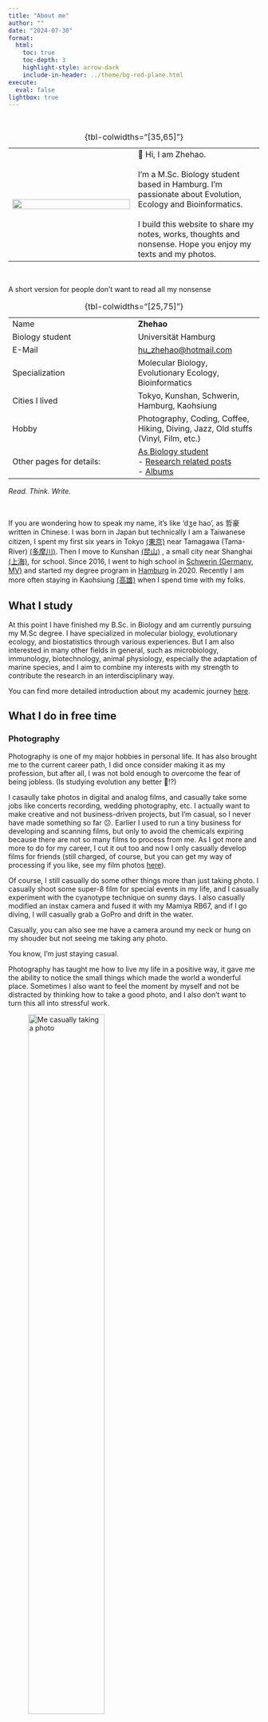 ```yaml
---
title: "About me"
author: ""
date: "2024-07-30"
format:
  html:
    toc: true
    toc-depth: 3
    highlight-style: arrow-dark
    include-in-header: ../theme/bg-red-plane.html
execute: 
  eval: false
lightbox: true
---
```


```{=html}
<style>
  .background-container {
    background-image: url('/assets/images/summer-cloud-3.jpg');
  }
  .cus-footer {
    color: #e9e5df;
  }
</style>
```

<br>

|||
|:-:|:--|
|![](/assets/images/hu-profile.jpg){width="100%"}|👋 Hi, I am Zhehao. <br><br>I'm a M.Sc. Biology student based in Hamburg. I'm passionate about Evolution, Ecology and Bioinformatics. <br><br>I build this website to share my notes, works, thoughts and nonsense. Hope you enjoy my texts and my photos. |

: {tbl-colwidths="[35,65]"}

<br>

::: {.abstract-callout}
A short version for people don't want to read all my nonsense

:::: {.abstract-callout-container}

|   |   |
|:--|:--|
|Name|**Zhehao**|
|Biology student|Universität Hamburg|
|E-Mail|[hu_zhehao@hotmail.com](mailto:hu_zhehao@hotmail.com)
|Specialization|Molecular Biology, Evolutionary Ecology, Bioinformatics|
|Cities I lived|Tokyo, Kunshan, Schwerin, Hamburg, Kaohsiung|
|Hobby|Photography, Coding, Coffee, Hiking, Diving, Jazz, Old stuffs (Vinyl, Film, etc.)|
|Other pages for details: | [As Biology student](/biology-research/asbiologist.qmd)<br>- [Research related posts](/biology-research/posts.qmd)<br>- [Albums](/gallery/gallery.qmd)

: {tbl-colwidths="[25,75]"}

 *Read. Think. Write.*

::::

:::

<br>

If you are wondering how to speak my name, it's like 'dʒe hao', as 哲豪 written in Chinese. I was born in Japan but technically I am a Taiwanese citizen, I spent my first six years in Tokyo [(東京)](https://www.google.com/maps/@35.6732346,139.7532873,11.45z?entry=ttu)
near Tamagawa (Tama-River) [(多摩川)](https://www.google.com/maps/@35.6223228,139.5730771,14.62z?entry=ttu). Then I move to Kunshan [(昆山)](https://www.google.com/maps/@31.3803707,120.9563431,14.08z?entry=ttu)
, a small city near Shanghai [(上海)](https://www.google.com/maps/@31.1458601,121.2870183,9.81z?entry=ttu), for school. Since 2016, I went to high school in [Schwerin (Germany, MV)](https://www.google.com/maps/@53.6647976,11.447494,11.51z?entry=ttu) 
and started my degree program in [Hamburg](https://www.google.com/maps/@53.5526666,9.9925612,12.29z?entry=ttu) in 2020. Recently I am more often staying in Kaohsiung [(高雄)](https://www.google.com/maps/@22.6578342,120.3375094,11.71z?entry=ttu) 
when I spend time with my folks. 

## What I study

At this point I have finished my B.Sc. in Biology and am currently pursuing my M.Sc degree. I have specialized in molecular biology, evolutionary ecology, and biostatistics through various experiences. But I am also interested in many other fields in general, such as microbiology, immunology, biotechnology, animal physiology, especially the adaptation of marine species, and I aim to combine my interests with my strength to contribute the research in an interdisciplinary way.

You can find more detailed introduction about my academic journey [here](/biology-research/asbiologist.qmd).

## What I do in free time

### Photography

Photography is one of my major hobbies in personal life. It has also brought me to the current career path, I did once consider making it as my profession, but after all, I was not bold enough to overcome the fear of being jobless. (Is studying evolution any better 🤨!?)

I casaully take photos in digital and analog films, and casually take some jobs like concerts recording, wedding photography, etc. I actually want to make creative and not business-driven projects, but I'm casual, so I never have made something so far 😕. Earlier I used to run a tiny business for developing and scanning films, but only to avoid the chemicals expiring because there are not so many films to process from me. As I got more and more to do for my career, I cut it out too and now I only casually develop films for friends (still charged, of course, but you can get my way of processing if you like, see my film photos [here](/gallery/gallery.qmd)). 

Of course, I still casually do some other things more than just taking photo. I casually shoot some super-8 film for special events in my life, and I casually experiment with the cyanotype technique on sunny days. I also casually modified an instax camera and fused it with my Mamiya RB67, and if I go diving, I will casually grab a GoPro and drift in the water.

Casually, you can also see me have a camera around my neck or hung on my shouder but not seeing me taking any photo.

You know, I'm just staying casual. 

Photography has taught me how to live my life in a positive way, it gave me the ability to notice the small things which made the world a wonderful place. Sometimes I also want to feel the moment by myself and not be distracted by thinking how to take a good photo, and I also don't want to turn this all into stressful work. 

![Me casually taking a photo](/assets/images/hu-taking-photo.jpg){width=60%}

### Coding

This one is quite obvious, I mean, who would have ever casually thought "well today's a nice day, let's make a website" and then spent countless hours reading through those dry and dull documents tasting like well-done steak just to make a full-customized and "once being set up then easy to maintain" website?  

But seriously, I already had the idea of making a personal website for a while, I tried for several options, such as Squarespace, Notion, etc. They are all good at some points, but also really restricted. Squarespace has fancy templates but costs money and is not easy to construct. Notion is, honestly after I started writing in pure Markdown with Obsidian, I just can't work with Notion's file management logic and UI design anymore, although making personal website is not its main feature anyway. Also the entire cloud-based storage is a huge bomb that can go off unexpectedly anytime. 

The main reason for me to make a site is to share my notes. Everytime I tried so hard writing good notes, but in the end I'm the only one reading it makes me feel kind of sad. Especially during one course I had not long ago, I worked with R and combined methods posted by different people on their own websites and made a really good plot, which I cracked the code by myself and never saw anywhere before. I wanted to share it, I first tried Rpubs but that thing was like centuries old and certainly not actively well maintained anymore, then I learned about [Quarto](https://quarto.org) and ended up here. Despite some weird things and restrictions that require extra bypass (I logged them [here](/comments/website-construction.md)), Quarto is really easy to learn and start with to build a website for those who has no experience in front-end developing. 

Saying that, I have general interest in programming too, not the SQL-database management or the front/back-end developing kind of programming, but the "I don't need financial analysis app because I have my own R shiny app for it" kind of thing. I really enjoy the feeling of solving problems with programming, but I'm definetely not commited for business-scale huge projects which are probably gonna consume my lifetime. 

I like keeping it casual, you know? 😏 (okay this starts to sound a bit wrong)

### Coffee

Who knows me personally knows also that I drink a lot coffee and love the vibe. I have no interest in becoming a coffee taster or a barista but I love to try different coffee brands and drink with others, preferably while listening to some jazz from Cannonbal Adderley and talking about Jean-Paul Satre and Edvard Munch, or about the cute kitty you saw on the street and the new leaf my Monstera has grown lately. 

By the way, I also drink coffee virtually.

```r
library(kitchen)

Cappuccino <- function(coffee, type) {
  if (type == "whole") {
    coffee <- grind(coffee, size = extra_fine)
  }
  
  espresso <- Moka.pot(coffee, size = 2, heat_level = medium, min = 5)
  foam <- froth(milk)
  milk <- steam(milk)
  cappuccino <- latte.art(espresso, foam, milk)
  
  return(cappuccino)
}

Coffee <- Cappuccino(Okinawa_Sango_Roast, "whole")
Sip(Coffee)
```

### Hiking

To prevent making myself in a glass-wearing-nerd stereotype, I alwo want to say I love hiking too. Earlier I was more into the ocean, but at some point, I started to miss the mountains too. But as you know, the Northern Germany has only plain, so if not on vacation, I am just occasionally hiking around Hamburg and the small town nereby. I usually plan for a hike about 3-4 days earlier, depending on the weather forecast, preferably starting early on weekdays (like 8 or 9 a.m.), if you are interested, just reach out!

If I get away from cities far enough, I also take all chances to do some astrophotography, although not very professional because the gears are SUPER expensive and I also want to keep it casual (i.e. even if I have the equipments, I woule be too lazy to carry some 20 kg gear and spend hours setting up, not to mention maintaining them regularly).

![Northern sky at a night in Schwarzwald, my favourite constellation is Orion and my favourite star (beside the Sun) is Antares, they have a nice background story](/assets/images/starlight-schwarzwald.jpg){width="60%"}

### Diving

After I learned to dive in 2022, I have already been to some places for diving. I totally love the feeling of not feeling gravity and just chill in my trim. With my study background, you know I dive for the stunning creatures in the water, so I'm not very sporty in this, I don't (want to) dive in caves, I don't go deeper than the normal gas allows me (I've been to 42 m and it really made my brain heavy), and so far I don't see any reason for me to go further for tech dive in the near future.

So yeah, I'm also keeping this casual. I just love messing around with Nemo and searching for some beautiful sea slugs. Also I absolutely love night dive, most creatures are more active at night and while people plan the night dive always at smaller depth, it lasts longer with the gas. I once encountered 9 octopus and three eels (one of them was even during the hunting) within an hour's dive, it felt like heaven and was really the best dive I had so far. 

Or maybe not? I also love another dive where a sea turtle swam past me unbothered (they are in that attitude most of the time, I hope I can have the same mindset). 

![Probably *Chromodoris elisabethina* in Kenting (GoPro's shitty focus)](/assets/images/sea-slug-kenting.jpg){width="60%"}

![Green Sea Turtle, also in Kenting](/assets/images/green-sea-turtle.jpg){width="60%"}

### Vinyl

I already mentioned my love to some old suff, i.e. the analog photography. I have integrated my daily life into it. Another old stuff I love is the vinyl. What so attracts me is not the vinyl itself, but the music on it. Although its special sound quality does make itself different from digital music (recording technique). It's my speculation, I haven't looked deep into it yet, but since it's an analog technique, it should share some similarity with the film, i.e. the logarithmic response to recorded signal and thus resulted in uneven "transformation" of signal at different intensity. The reason why the film image makes people feel "comfortable" is the higher compression rate in the highlight region. Even if it is really bright, compares to digital images, the transition seems smoother and it has less overflow. If you watched *Oppemheimer* replayed in film, not necessarily the IMAX 70 mm, then you should be able to understand what I mean. At the scene where Oppenheimer walks through the press in the courthouse, the whole screen was very bright, but the film held everything together. This would be hard for a digital camera to do, and it would also look different. I always say that film has higher dynamic range at the highlight is exactly what I mean here. 

Certainly, the fundamental difference between analog and digital techniques lies in the sampling method, but I'm skeptical about whether the normal playback system, as well as the human's hearing is able to differentiate the continuous signal and digital audio with 48 kHz sample rate. I believe more that the reason which makes vinyl sounds different is similar to the film, it has certain ranges of uneven distribution of resolution and it makes the music sound more vivd and alive. I always describe the digital music a bit "sharp", and it easily makes my brain tired, comparably the vinyl does this thing much less. Let's say the analog method features a natural smooth cut-off at edges.

Saying that, go back to my main point, I love vinyl but I love the music on it more. I listen to a lot of old songs, one reason is that I'm so into Jazz and the last century was the golden time of the golden time of the jazz (no it's not a typo). There's certainly some bias within, that the most music which survived till today should be one of the best, the others which were not so famous, had eventually vanished in the history. I go crazy for the classics, but I also embrace this part of music which is going to be forgotten. I have this one disk of songs from local sailors (since Hamburg is a port city), probably really old folk ballads, my pure guess, from the mid to late 19th century. 

Back to jazz, I simply prefer jazz from early time better, like from Eddie Higgins, Cannonball Adderley, Acker Bilk, John Coltrane, Frank Sinatra, and so many more. From New Orleans, Swing, Big Bands, Bebop, to Cool Jazz, Hard bop, Latin Jazz (Bossa Nova!). Fusion is also one of my favorite, I really love the early sci-fi kind of music made by Spyro gyra, The Rippingtons, and Yellowjacket. Honestly, even if it comes to the ultra-classic pieces like Autumn Leaves, many old versions just totally roll out the new ones.

Besides that, I'm also very into pop and country music from the late 20th century, I probably got influenced by my parents on this point, like *Yesterday once more* from Carpenters was one of my favorite song when I was a kid, and now I have countless playlists from that time. *Both Sides, Now* from Joni Mitchell, *Say You, Say Me* from Lionel Richie, *Sometimes When We Touch* by Dan Hill, *Poems, Prayers and Promises* from John Denver, *Don't Know Much* by Linda Ronstadt and Aaron Neville, *Nothing's Gonna Change My Love for You* from George Benson, *Tears in Heaven* by Eric Clapton? You must have heard at least one, probably all of them, they are just so perfect 📀. 

### Miscellaneous

#### Plants

Despite I had terrible grade in Botanic (the exam was really hard and I really can't remember all the Poaceae morphology), I am a plant lover. If you are walking with me on the street and suddenly realize that I've been quiet for a while, I'm probably stuck in some random bush 100 meters behind you. I also have some plants at home (not always plants; I once harvested some unexpected mushrooms 🍄‍🟫). There's a Monstera that I adopted from IKEA three years ago, and now it's causing me headache since it grew too fast and I have to regularly give away some cuttings.

![Monstera being wild](/assets/images/Monstera.jpg){width="60%"}

![I really have no idea how it came into my house](/assets/images/mushroom-in-pot.jpg){width="60%"}

#### Cooking 

This one is quite reasonable, since what people do in the molecular lab is nothing more than cooking all the time, although it requires a different knowlegde system and we are not cooking for food (the parafilm is eatable tho), but the game is quite the same.

I don't actually label myself with cooking as one of my hobbies because normally I don't spend a lot time cooking, since it often turns into the situation of "Cooked with the power of four, made the portion of two, ate the whole by myself". I mean if I can't share it then where's the point? So for myself, I just cook whatever is convenient (and maybe consider nutrition from time to time).

But I always love cooking with my friends and trying different things, although I rarely stick to recipes, as long as I don't have deadline coming up and my friends are staying casual, instead of trying to make some gala dinner with my 1.5 m<sup>2</sup>-kitchen. I mean that's not cooking, that's cooked, especially when you have to clean up the mess.

#### Animals

I don't know if I even need to mention this, but specifically I love cats. I don't live with any because I still don't see a stable future even for myself, so I'm not dragging another innocent life into it, but I always take any chance I have to pet cats. Fortunately I just know one cat who shows his unconditional love to me so actively every time I meet him.

## Some random facts about me

- I'm allergic to Timothy - [the grass](https://en.wikipedia.org/wiki/Timothy_(grass)#Description) tho - and it was the only plant I recognized during the field excursions from botanic module. Interestingly this grass is also called as Cat-Tail-Grass (猫尾草) in Chinese and Common Cat's Tail in English.

- I mishear a lot of things. My Chinese friends love the story of 辣条金枪鱼.

- I love cleaning and reparing old cameras, although not well enough for me to start a business, but I did fix several old cameras of mine on my own.

<hr>

I really appreciate that you read so far, it feels really great when people are willing to listen to me talking nonsense. If your interests aligned with mine somehow, don't hesitate to reach out! Also there is more on my website, please check them out too!

- [Photo Albums](/gallery/gallery.qmd)
- [Me as a Biology Student](/biology-research/asbiologist.qmd)
